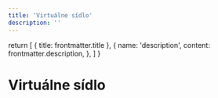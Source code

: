 ```yaml
---
title: 'Virtuálne sídlo'
description: ''
---
```


  return [
    { title: frontmatter.title },
    {
      name: 'description',
      content: frontmatter.description,
    },
  ]
}

# Virtuálne sídlo
